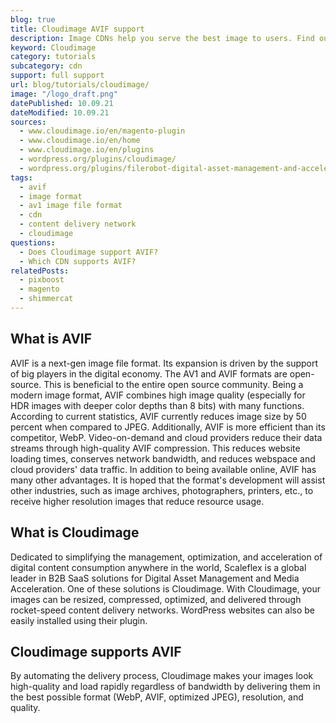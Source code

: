 ```yaml
---
blog: true
title: Cloudimage AVIF support
description: Image CDNs help you serve the best image to users. Find out how you can use AVIF images in Cloudimage.
keyword: Cloudimage
category: tutorials
subcategory: cdn
support: full support
url: blog/tutorials/cloudimage/
image: "/logo_draft.png"
datePublished: 10.09.21
dateModified: 10.09.21
sources:
  - www.cloudimage.io/en/magento-plugin
  - www.cloudimage.io/en/home
  - www.cloudimage.io/en/plugins
  - wordpress.org/plugins/cloudimage/
  - wordpress.org/plugins/filerobot-digital-asset-management-and-acceleration/
tags:
  - avif
  - image format
  - av1 image file format
  - cdn
  - content delivery network
  - cloudimage
questions:
  - Does Cloudimage support AVIF?
  - Which CDN supports AVIF?
relatedPosts:
  - pixboost
  - magento
  - shimmercat
---
```


## What is AVIF

AVIF is a next-gen image file format. Its expansion is driven by the support of big players in the digital economy. The AV1 and AVIF formats are open-source. This is beneficial to the entire open source community. Being a modern image format, AVIF combines high image quality (especially for HDR images with deeper color depths than 8 bits) with many functions. According to current statistics, AVIF currently reduces image size by 50 percent when compared to JPEG. Additionally, AVIF is more efficient than its competitor, WebP. Video-on-demand and cloud providers reduce their data streams through high-quality AVIF compression. This reduces website loading times, conserves network bandwidth, and reduces webspace and cloud providers' data traffic. In addition to being available online, AVIF has many other advantages. It is hoped that the format's development will assist other industries, such as image archives, photographers, printers, etc., to receive higher resolution images that reduce resource usage.

## What is Cloudimage

Dedicated to simplifying the management, optimization, and acceleration of digital content consumption anywhere in the world, Scaleflex is a global leader in B2B SaaS solutions for Digital Asset Management and Media Acceleration. One of these solutions is Cloudimage. With Cloudimage, your images can be resized, compressed, optimized, and delivered through rocket-speed content delivery networks. WordPress websites can also be easily installed using their plugin.

## Cloudimage supports AVIF

By automating the delivery process, Cloudimage makes your images look high-quality and load rapidly regardless of bandwidth by delivering them in the best possible format (WebP, AVIF, optimized JPEG), resolution, and quality.
